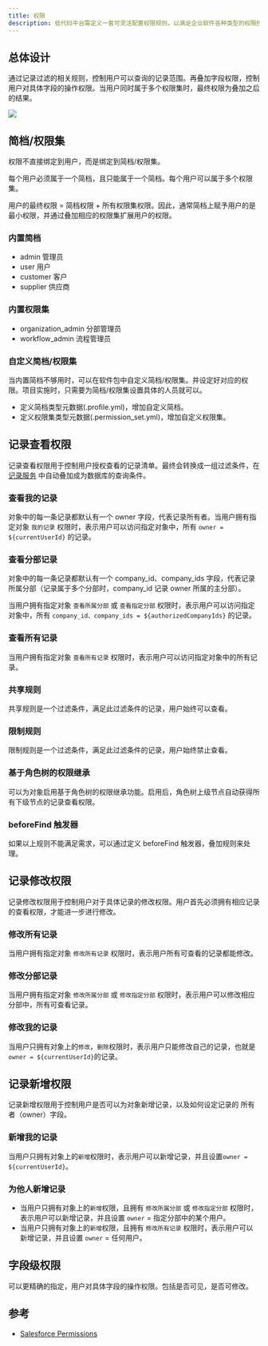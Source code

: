 ```yaml
---
title: 权限
description: 低代码平台需定义一套可灵活配置权限规则，以满足企业软件各种类型的权限控制需求，同时需要兼顾系统性能。
---
```



## 总体设计

通过记录过滤的相关规则，控制用户可以查询的记录范围。再叠加字段权限，控制用户对具体字段的操作权限。当用户同时属于多个权限集时，最终权限为叠加之后的结果。

<img src={SteedosPermissions}/>

## 简档/权限集

权限不直接绑定到用户，而是绑定到简档/权限集。

每个用户必须属于一个简档，且只能属于一个简档。每个用户可以属于多个权限集。

用户的最终权限 = 简档权限 + 所有权限集权限。因此，通常简档上赋予用户的是最小权限，并通过叠加相应的权限集扩展用户的权限。

### 内置简档

- admin 管理员
- user 用户
- customer 客户
- supplier 供应商

### 内置权限集

- organization_admin 分部管理员
- workflow_admin 流程管理员

### 自定义简档/权限集

当内置简档不够用时，可以在软件包中自定义简档/权限集。并设定好对应的权限。项目实施时，只需要为简档/权限集设置具体的人员就可以。

- 定义简档类型元数据(.profile.yml)，增加自定义简档。
- 定义权限集类型元数据(.permission_set.yml)，增加自定义权限集。

## 记录查看权限

记录查看权限用于控制用户授权查看的记录清单。最终会转换成一组过滤条件，在 [记录服务](./service-records) 中自动叠加成为数据库的查询条件。

### 查看我的记录

对象中的每一条记录都默认有一个 owner 字段，代表记录所有者。当用户拥有指定对象 `我的记录` 权限时，表示用户可以访问指定对象中，所有 `owner = ${currentUserId}` 的记录。

### 查看分部记录

对象中的每一条记录都默认有一个 company_id、company_ids 字段，代表记录所属分部（记录属于多个分部时，company_id 记录 owner 所属的主分部）。

当用户拥有指定对象 `查看所属分部` 或 `查看指定分部` 权限时，表示用户可以访问指定对象中，所有 `company_id、company_ids = ${authorizedCompanyIds}` 的记录。

### 查看所有记录

当用户拥有指定对象 `查看所有记录` 权限时，表示用户可以访问指定对象中的所有记录。

### 共享规则

共享规则是一个过滤条件，满足此过滤条件的记录，用户始终可以查看。

### 限制规则

限制规则是一个过滤条件，满足此过滤条件的记录，用户始终禁止查看。

### 基于角色树的权限继承

可以为对象启用基于角色树的权限继承功能。启用后，角色树上级节点自动获得所有下级节点的记录查看权限。

### beforeFind 触发器

如果以上规则不能满足需求，可以通过定义 beforeFind 触发器，叠加规则来处理。

## 记录修改权限

记录修改权限用于控制用户对于具体记录的修改权限。用户首先必须拥有相应记录的查看权限，才能进一步进行修改。

### 修改所有记录

当用户拥有指定对象 `修改所有记录` 权限时，表示用户所有可查看的记录都能修改。

### 修改分部记录

当用户拥有指定对象 `修改所属分部` 或 `修改指定分部` 权限时，表示用户可以修改相应分部中，所有可查看记录。

### 修改我的记录

当用户只拥有对象上的`修改`，`删除`权限时，表示用户只能修改自己的记录，也就是`owner = ${currentUserId}`的记录。

## 记录新增权限

记录新增权限用于控制用户是否可以为对象新增记录，以及如何设定记录的 所有者（owner）字段。

### 新增我的记录

当用户只拥有对象上的`新增`权限时，表示用户可以新增记录，并且设置`owner = ${currentUserId}`。

### 为他人新增记录

- 当用户只拥有对象上的`新增`权限，且拥有 `修改所属分部` 或 `修改指定分部` 权限时，表示用户可以新增记录，并且设置 `owner` = 指定分部中的某个用户。
- 当用户只拥有对象上的`新增`权限，且拥有 `修改所有记录` 权限时，表示用户可以新增记录，并且设置 `owner` = 任何用户。

## 字段级权限

可以更精确的指定，用户对具体字段的操作权限。包括是否可见，是否可修改。

## 参考

- [Salesforce Permissions](https://help.salesforce.com/s/articleView?id=sf.security_data_access_mgmt.htm&type=5)
